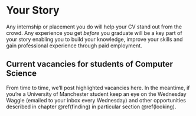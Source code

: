 # Your Story {#vacancies}

Any internship or placement you do will help your CV stand out from the crowd. Any experience you get *before* you graduate will be a key part of your story enabling you to build your knowledge, improve your skills and gain professional experience through paid employment.

## Current vacancies for students of Computer Science

From time to time, we'll post highlighted vacancies here. In the meantime, if you're a University of Manchester student keep an eye on the Wednesday Waggle (emailed to your inbox every Wednesday) and other opportunities described in chapter \@ref(finding) in particular section \@ref(looking).   